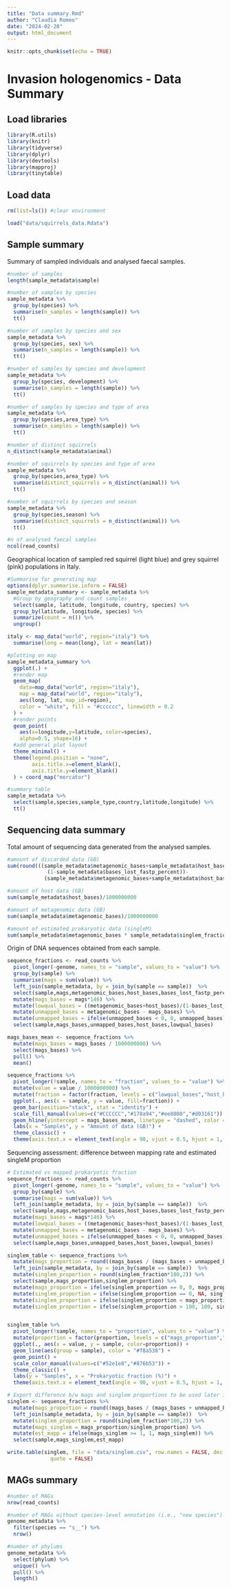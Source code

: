 ```yaml
---
title: "Data summary.Rmd"
author: "Claudia Romeo"
date: "2024-02-20"
output: html_document
---
```


```r
knitr::opts_chunk$set(echo = TRUE)
```

# Invasion hologenomics - Data Summary


## Load libraries

```r

library(R.utils)
library(knitr)
library(tidyverse)
library(dplyr)
library(devtools)
library(mapproj)
library(tinytable)

```

## Load data

```r

rm(list=ls()) #clear environment

load("data/squirrels_data.Rdata")

```

## Sample summary

Summary of sampled individuals and analysed faecal samples.

```r

#number of samples
length(sample_metadata$sample)

#number of samples by species
sample_metadata %>%
  group_by(species) %>%
  summarise(n_samples = length(sample)) %>%
  tt()

#number of samples by species and sex
sample_metadata %>%
  group_by(species, sex) %>%
  summarise(n_samples = length(sample)) %>%
  tt()

#number of samples by species and development
sample_metadata %>%
  group_by(species, development) %>%
  summarise(n_samples = length(sample)) %>%
  tt()

#number of samples by species and type of area
sample_metadata %>%
  group_by(species,area_type) %>%
  summarise(n_samples = length(sample)) %>%
  tt()

#number of distinct squirrels
n_distinct(sample_metadata$animal)

#number of squirrels by species and type of area
sample_metadata %>%
  group_by(species,area_type) %>%
  summarise(distinct_squirrels = n_distinct(animal)) %>%
  tt()

#number of squirrels by species and season
sample_metadata %>%
  group_by(species,season) %>%
  summarise(distinct_squirrels = n_distinct(animal)) %>%
  tt()

#n of analysed faecal samples
ncol(read_counts)

```

Geographical location of sampled red squirrel (light blue) and grey squirrel (pink) populations in Italy.

```r
#Summarise for generating map
options(dplyr.summarise.inform = FALSE)
sample_metadata_summary <- sample_metadata %>%
  #Group by geography and count samples
  select(sample, latitude, longitude, country, species) %>%
  group_by(latitude, longitude, species) %>%
  summarize(count = n()) %>%
  ungroup()

italy <- map_data("world", region="italy") %>%
  summarise(long = mean(long), lat = mean(lat))

#plotting on map
sample_metadata_summary %>%
  ggplot(.) +
  #render map
  geom_map(
    data=map_data("world", region="italy"),
    map = map_data("world", region="italy"),
    aes(long, lat, map_id=region),
    color = "white", fill = "#cccccc", linewidth = 0.2
  ) +
  #render points
  geom_point(
    aes(x=longitude,y=latitude, color=species),
    alpha=0.5, shape=16) +
  #add general plot layout
  theme_minimal() +
  theme(legend.position = "none",
        axis.title.x=element_blank(),
        axis.title.y=element_blank()
  ) + coord_map("mercator")
```


```r
#summary table
sample_metadata %>%
  select(sample,species,sample_type,country,latitude,longitude) %>%
  tt()

```

## Sequencing data summary

Total amount of sequencing data generated from the analysed samples.

```r

#amount of discarded data (GB)
sum(round(((sample_metadata$metagenomic_bases+sample_metadata$host_bases)/
             (1-sample_metadata$bases_lost_fastp_percent))-
            (sample_metadata$metagenomic_bases+sample_metadata$host_bases)))/1000000000

#amount of host data (GB)
sum(sample_metadata$host_bases)/1000000000

#amount of metagenomic data (GB)
sum(sample_metadata$metagenomic_bases)/1000000000

#amount of estimated prokaryotic data (singleM)
sum(sample_metadata$metagenomic_bases * sample_metadata$singlem_fraction)/1000000000

```


Origin of DNA sequences obtained from each sample.

```r
sequence_fractions <- read_counts %>%
  pivot_longer(-genome, names_to = "sample", values_to = "value") %>%
  group_by(sample) %>%
  summarise(mags = sum(value)) %>%
  left_join(sample_metadata, by = join_by(sample == sample))  %>%
  select(sample,mags,metagenomic_bases,host_bases,bases_lost_fastp_percent) %>%
  mutate(mags_bases = mags*146) %>%
  mutate(lowqual_bases = ((metagenomic_bases+host_bases)/(1-bases_lost_fastp_percent))-(metagenomic_bases+host_bases)) %>%
  mutate(unmapped_bases = metagenomic_bases - mags_bases) %>%
  mutate(unmapped_bases = ifelse(unmapped_bases < 0, 0, unmapped_bases)) %>%
  select(sample,mags_bases,unmapped_bases,host_bases,lowqual_bases)

mags_bases_mean <- sequence_fractions %>%
  mutate(mags_bases = mags_bases / 1000000000) %>%
  select(mags_bases) %>%
  pull() %>%
  mean()

sequence_fractions %>%
  pivot_longer(!sample, names_to = "fraction", values_to = "value") %>%
  mutate(value = value / 1000000000) %>%
  mutate(fraction = factor(fraction, levels = c("lowqual_bases","host_bases","unmapped_bases","mags_bases"))) %>%
  ggplot(., aes(x = sample, y = value, fill=fraction)) +
  geom_bar(position="stack", stat = "identity") +
  scale_fill_manual(values=c("#CCCCCC","#178a94","#ee8080","#d03161")) +
  geom_hline(yintercept = mags_bases_mean, linetype = "dashed", color = "black") +
  labs(x = "Samples", y = "Amount of data (GB)") +
  theme_classic() +
  theme(axis.text.x = element_text(angle = 90, vjust = 0.5, hjust = 1, size=6),legend.position = "bottom")

```

Sequencing assessment: difference between mapping rate and estimated singleM proportion

```r
# Estimated vs mapped prokaryotic fraction
sequence_fractions <- read_counts %>%
  pivot_longer(-genome, names_to = "sample", values_to = "value") %>%
  group_by(sample) %>%
  summarise(mags = sum(value)) %>%
  left_join(sample_metadata, by = join_by(sample == sample))  %>%
  select(sample,mags,metagenomic_bases,host_bases,bases_lost_fastp_percent) %>%
  mutate(mags_bases = mags*146) %>%
  mutate(lowqual_bases = ((metagenomic_bases+host_bases)/(1-bases_lost_fastp_percent))-(metagenomic_bases+host_bases)) %>%
  mutate(unmapped_bases = metagenomic_bases - mags_bases) %>%
  mutate(unmapped_bases = ifelse(unmapped_bases < 0, 0, unmapped_bases)) %>%
  select(sample,mags_bases,unmapped_bases,host_bases,lowqual_bases)

singlem_table <- sequence_fractions %>%
  mutate(mags_proportion = round((mags_bases / (mags_bases + unmapped_bases))*100,2)) %>%
  left_join(sample_metadata, by = join_by(sample == sample))  %>%
  mutate(singlem_proportion = round(singlem_fraction*100,2)) %>%
  select(sample,mags_proportion,singlem_proportion) %>%
  mutate(mags_proportion = ifelse(singlem_proportion == 0, 0, mags_proportion)) %>% #convert zeros to NA
  mutate(singlem_proportion = ifelse(singlem_proportion == 0, NA, singlem_proportion)) %>% #convert zeros to NA
  mutate(singlem_proportion = ifelse(singlem_proportion < mags_proportion, NA, singlem_proportion)) %>% #if singlem is smaller, then NA, to simplify plot
  mutate(singlem_proportion = ifelse(singlem_proportion > 100, 100, singlem_proportion)) #simplify


singlem_table %>%
  pivot_longer(!sample, names_to = "proportion", values_to = "value") %>%
  mutate(proportion = factor(proportion, levels = c("mags_proportion","singlem_proportion"))) %>%
  ggplot(., aes(x = value, y = sample, color=proportion)) +
  geom_line(aes(group = sample), color = "#f8a538") +
  geom_point() +
  scale_color_manual(values=c("#52e1e8","#876b53")) +
  theme_classic() +
  labs(y = "Samples", x = "Prokaryotic fraction (%)") +
  theme(axis.text.x = element_text(angle = 90, vjust = 0.5, hjust = 1, size=6),legend.position = "right")

# Export difference b/w mags and singlem proportions to be used later in script 05-diversity_models
singlem <- sequence_fractions %>%
  mutate(mags_proportion = round((mags_bases / (mags_bases + unmapped_bases))*100,2)) %>%
  left_join(sample_metadata, by = join_by(sample == sample))  %>%
  mutate(singlem_proportion = round(singlem_fraction*100,2)) %>%
  mutate(mags_singlem = mags_proportion/singlem_proportion) %>%
  mutate(est_mapp = ifelse(mags_singlem >= 1, 1, mags_singlem)) %>%
  select(sample,mags_singlem,est_mapp)

write.table(singlem, file = "data/singlem.csv", row.names = FALSE, dec = ".", sep = ";", 
              quote = FALSE)

```


## MAGs summary

```r

#number of MAGs
nrow(read_counts)

#number of MAGs without species-level annotation (i.e., "new species")
genome_metadata %>%
  filter(species == "s__") %>%
  nrow()

#number of phylums
genome_metadata %>%
  select(phylum) %>%
  unique() %>%
  pull() %>%
  length()

```


